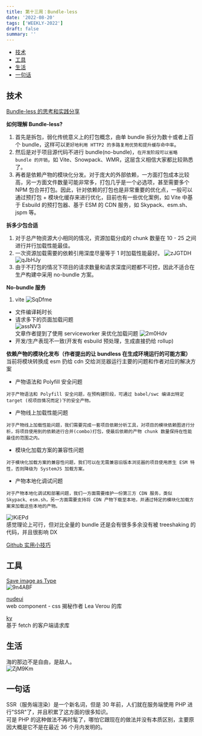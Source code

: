 ```yaml
---
title: 第十三周：Bundle-less
date: '2022-08-20'
tags: ['WEEKLY-2022']
draft: false
summary: ''
---
```


- [技术](#技术)
- [工具](#工具)
- [生活](#生活)
- [一句话](#一句话)

## 技术

[Bundle-less 的思考和实践分享](https://mp.weixin.qq.com/s/nk5SN8AKwyFkUTEOiLCBdQ)

**如何理解 Bundle-less?**

1. 首先是拆包，弱化传统意义上的打包概念，由单 bundle 拆分为数十或者上百个 bundle，这样可以`更好地利用 HTTP2 的多路复用优势和提升缓存命中率`。
2. 然后是对于项目源代码不进行 bundle(no-bundle)，`在开发阶段可以省略 bundle 的开销`，如 Vite、Snowpack、WMR，这层含义相信大家都比较熟悉了。
3. 再者是依赖产物的模块化分发。对于庞大的外部依赖，一方面打包成本比较高，另一方面文件数量可能非常多，打包几乎是一个必选项，甚至需要多个 NPM 包合并打包。因此，针对依赖的打包也是非常重要的优化点，一般可以通过预打包 + 模块化缓存来进行优化，目前也有一些优化案例，如 Vite 中基于 Esbuild 的预打包器、基于 ESM 的 CDN 服务，如 Skypack、esm.sh、jspm 等。

**拆多少包合适**

1. 对于总产物资源大小相同的情况，资源加载分成的 chunk 数量在 10 - 25 之间进行并行加载性能最佳。
2. 一次资源加载需要的依赖引用深度尽量等于 1 时加载性能最好。
   ![zJGTDH](https://cdn.jsdelivr.net/gh/klaaay/pbed@main/uPic/zJGTDH.jpg)  
   ![qJbHJy](https://cdn.jsdelivr.net/gh/klaaay/pbed@main/uPic/qJbHJy.jpg)
3. 由于不打包的情况下项目的请求数量和请求深度问题都不可控，因此不适合在生产构建中采用 no-bundle 方案。

**No-bundle 服务**

1. vite
   ![SqDfme](https://cdn.jsdelivr.net/gh/klaaay/pbed@main/uPic/SqDfme.jpg)

- 文件编译耗时长
- 请求多下的页面加载问题  
  ![assNV3](https://cdn.jsdelivr.net/gh/klaaay/pbed@main/uPic/assNV3.png)  
  文章作者提到了使用 serviceworker 来优化加载问题
  ![2m0Hdv](https://cdn.jsdelivr.net/gh/klaaay/pbed@main/uPic/2m0Hdv.jpg)
- 开发/生产表现不一致(开发有 esbuild 预处理，生成直接扔给 rollup)

**依赖产物的模块化发布（作者提出的让 bundless 在生成环境运行的可能方案）**
当前将模块转换成 esm 扔给 cdn 交给浏览器运行主要的问题和作者对应的解决方案

- 产物语法和 Polyfill 安全问题

```
对于产物语法和 Polyfill 安全问题，在预构建阶段，可通过 babel/swc 编译出特定 target (视项目情况而定)下的安全产物。
```

- 产物线上加载性能问题

```
对于产物线上加载性能问题，我们需要完成一套项目依赖分析工具，对项目的模块依赖图进行分析，将项目使用到的依赖进行合并(combo)打包，使最后依赖的产物 chunk 数量保持在性能最佳的范围之内。
```

- 模块化加载方案的兼容性问题

```
对于模块化加载方案的兼容性问题，我们可以在无需兼容旧版本浏览器的项目使用原生 ESM 特性，否则降级为 SystemJS 加载方案。
```

- 产物本地化调试问题

```
对于产物本地化调试和部署问题，我们一方面需要维护一份第三方 CDN 服务，类似 Skypack、esm.sh，另一方面需要支持将 CDN 产物下载至本地，并通过特定的模块化加载方案来加载这些本地的产物。
```

![lKiEPd](https://cdn.jsdelivr.net/gh/klaaay/pbed@main/uPic/lKiEPd.jpg)  
感觉理论上可行，但对比全量的 bundle 还是会有很多多余没有被 treeshaking 的代码，并且很影响 DX

[Github 实用小技巧](https://xuanwo.io/reports/2022-32/)

## 工具

[Save image as Type](https://chrome.google.com/webstore/detail/save-image-as-type/gabfmnliflodkdafenbcpjdlppllnemd/related?hl=en)  
![9n4ABF](https://cdn.jsdelivr.net/gh/klaaay/pbed@main/uPic/9n4ABF.jpg)

[nudeui](https://github.com/LeaVerou/nudeui/tree/main/)  
web component - css 揭秘作者 Lea Verou 的库

[ky](https://github.com/sindresorhus/ky)  
基于 fetch 的客户端请求库

## 生活

海的那边不是自由，是敌人。  
![ZjM9Km](https://cdn.jsdelivr.net/gh/klaaay/pbed@main/uPic/ZjM9Km.jpg)

## 一句话

SSR（服务端渲染）是一个新名词，但是 30 年前，人们就在服务端使用 PHP 进行"SSR"了，并且积累了这方面的很多知识。  
可是 PHP 的这种做法不再时髦了，哪怕它跟现在的做法并没有本质区别，主要原因大概是它不是在最近 36 个月内发明的。
